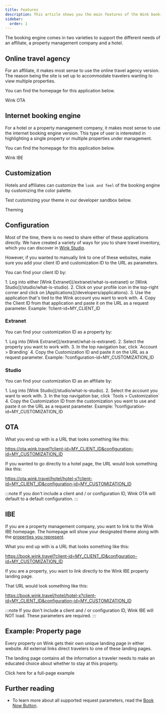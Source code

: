 ```yaml
---
title: Features
description: This article shows you the main features of the Wink booking engine.
sidebar:
  order: 1
---
```



The booking engine comes in two varieties to support the different needs of an affiliate, a property management company and a hotel.

## Online travel agency

For an affiliate, it makes most sense to use the online travel agency version. The reason being the site is set up to accommodate travelers wanting to view multiple properties.

You can find the homepage for this application below.

<LinkButton href="https://ota.wink.travel/home" variant="secondary" icon="external" target="_blank">
  Wink OTA
</LinkButton>

## Internet booking engine

For a hotel or a property management company, it makes most sense to use the internet booking engine version. This type of user is interested in highlighting a single property or multiple properties under management.

You can find the homepage for this application below.

<LinkButton href="https://book.wink.travel/home?client-id=client-1&mp;configuration-id=d906a163-5cee-4198-a170-2bedf2407f5f" variant="secondary" icon="external" target="_blank">
  Wink IBE
</LinkButton>

## Customization

Hotels and affiliates can customize the `look and feel` of the booking engine by customizing the color palette. 

Test customizing your theme in our developer sandbox below.

<LinkButton href="https://docs.wink.travel/web-component" variant="secondary" icon="external" target="_blank">
  Theming
</LinkButton>


## Configuration

Most of the time, there is no need to share either of these applications directly. We have created a variety of ways for you to share travel inventory, which you can discover in [Wink Studio](/studio/what-is-studio).

However, if you wanted to manually link to one of these websites, make sure you add your client ID and customization ID to the URL as parameters. 

You can find your client ID by: 

<Steps>
1. Log into either [Wink Extranet](/extranet/what-is-extranet) or [Wink Studio](/studio/what-is-studio).
2. Click on your profile icon in the top-right corner and click on [Applications](/developers/applications).
3. Use the application that's tied to the Wink account you want to work with.
4. Copy the Client ID from that application and paste it on the URL as a request parameter. Example: ?client-id=MY_CLIENT_ID
</Steps>

### Extranet

You can find your customization ID as a property by: 

<Steps>
1. Log into [Wink Extranet](/extranet/what-is-extranet).
2. Select the property you want to work with. 
3. In the top navigation bar, click `Account > Branding`
4. Copy the Customization ID and paste it on the URL as a request parameter. Example: ?configuration-id=MY_CUSTOMIZATION_ID
</Steps>

### Studio

You can find your customization ID as an affiliate by: 

<Steps>
1. Log into [Wink Studio](/studio/what-is-studio).
2. Select the account you want to work with. 
3. In the top navigation bar, click `Tools > Customization`
4. Copy the Customization ID from the customization you want to use and paste it on the URL as a request parameter. Example: ?configuration-id=MY_CUSTOMIZATION_ID
</Steps>

## OTA

What you end up with is a URL that looks something like this:

https://ota.wink.travel?client-id=MY_CLIENT_ID&configuration-id=MY_CUSTOMIZATION_ID

If you wanted to go directly to a hotel page, the URL would look something like this:

https://ota.wink.travel/hotel/hotel-x?client-id=MY_CLIENT_ID&configuration-id=MY_CUSTOMIZATION_ID

:::note
If you don't include a client and / or configuration ID, Wink OTA will default to a default configuration.
:::

## IBE

If you are a property management company, you want to link to the Wink IBE homepage. The homepage will show your designated theme along with the [properties you represent](/studio/agency-representation).

What you end up with is a URL that looks something like this:

https://book.wink.travel?client-id=MY_CLIENT_ID&configuration-id=MY_CUSTOMIZATION_ID

If you are a property, you want to link directly to the Wink IBE property landing page.

That URL would look something like this:

https://book.wink.travel/hotel/hotel-x?client-id=MY_CLIENT_ID&configuration-id=MY_CUSTOMIZATION_ID


:::note
If you don't include a client and / or configuration ID, Wink IBE will NOT load. These parameters are required.
:::

## Example: Property page

Every property on Wink gets their own unique landing page in either website. All external links direct travelers to one of these landing pages.

The landing page contains all the information a traveler needs to make an educated choice about whether to stay at this property.

<LinkButton href="https://res.cloudinary.com/traveliko/image/upload/v1725851770/academy/hotel-sensai.jpg" variant="secondary" icon="external" target="_blank">
  Click here for a full-page example
</LinkButton>

## Further reading

- To learn more about all supported request parameters, read the [Book Now Button](/guides/the-book-now-button).